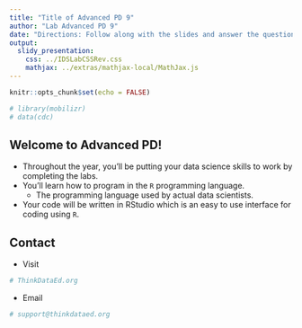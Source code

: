```yaml
---
title: "Title of Advanced PD 9"
author: "Lab Advanced PD 9"
date: "Directions: Follow along with the slides and answer the questions in **red** font in your journal."
output: 
  slidy_presentation: 
    css: ../IDSLabCSSRev.css
    mathjax: ../extras/mathjax-local/MathJax.js
---
```


```r
knitr::opts_chunk$set(echo = FALSE)
```

```r
# library(mobilizr)
# data(cdc)
```

## Welcome to Advanced PD!

- Throughout the year, you'll be putting your data science skills to work by completing the labs.
- You'll learn how to program in the `R` programming language.
    - The programming language used by actual data scientists.
- Your code will be written in RStudio which is an easy to use interface for coding using `R`.


## Contact

- Visit
```r
# ThinkDataEd.org
```

- Email
```r
# support@thinkdataed.org
```
  